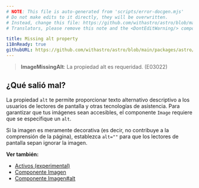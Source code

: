 ```yaml
---
# NOTE: This file is auto-generated from 'scripts/error-docgen.mjs'
# Do not make edits to it directly, they will be overwritten.
# Instead, change this file: https://github.com/withastro/astro/blob/main/packages/astro/src/core/errors/errors-data.ts
# Translators, please remove this note and the <DontEditWarning/> component.

title: Missing alt property
i18nReady: true
githubURL: https://github.com/withastro/astro/blob/main/packages/astro/src/core/errors/errors-data.ts
---
```


> **ImageMissingAlt**: La propiedad alt es requeridad. (E03022)

## ¿Qué salió mal?
La propiedad `alt` te permite proporcionar texto alternativo descriptivo a los usuarios de lectores de pantalla y otras tecnologías de asistencia. Para garantizar que tus imágenes sean accesibles, el componente `Image` requiere que se especifique un `alt`.

Si la imagen es meramente decorativa (es decir, no contribuye a la comprensión de la página), establezca `alt=""` para que los lectores de pantalla sepan ignorar la imagen.

**Ver también:**
-  [Activos (experimental)](/es/guides/assets/)
-  [Componente Imagen](/es/guides/assets/#image--astroassets)
-  [Componente Imagen#alt](/es/guides/assets/#alt-required)


